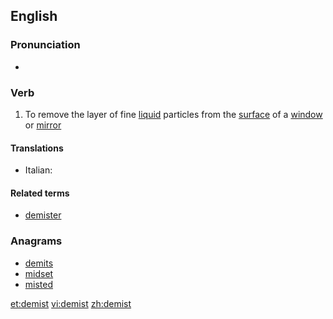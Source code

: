 ==English==

===Pronunciation===
* {{a|UK}} {{IPA|/diːˈmɪst/}}

===Verb===
{{en-verb}}

# To remove the layer of fine [[liquid]] particles from the [[surface]] of a [[window]] or [[mirror]]

====Translations====
{{trans-top|remove liquid}}
* Italian: {{t-|it|disappannare}}
{{trans-mid}}
{{trans-bottom}}

====Related terms====
* [[demister]]

===Anagrams===
* [[demits#English|demits]]
* [[midset#English|midset]]
* [[misted#English|misted]]

[[et:demist]]
[[vi:demist]]
[[zh:demist]]